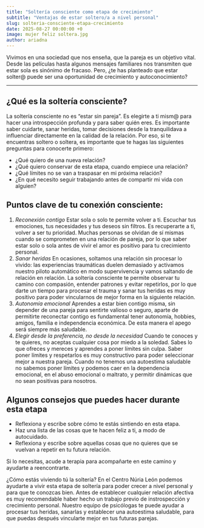 ```yaml
---
title: "Soltería consciente como etapa de crecimiento"
subtitle: "Ventajas de estar soltero/a a nivel personal"
slug: solteria-consciente-etapa-crecimiento
date: 2025-08-27 00:00:00 +0
image: mujer feliz soltera.jpg
author: ariadna
---
```


Vivimos en una sociedad que nos enseña, que la pareja es un objetivo vital. Desde las películas hasta algunos mensajes familiares nos transmiten que estar sola es sinónimo de fracaso. Pero, ¿te has planteado que estar solter@ puede ser una oportunidad de crecimiento y autoconocimiento?

---

## ¿Qué es la soltería consciente?
La soltería consciente no es “estar sin pareja”. Es elegirte a ti mism@ para hacer una introspección profunda y para saber quién eres. Es importante saber cuidarte, sanar heridas, tomar decisiones desde la tranquilidava a influenciar directamente en la calidad de la relación. Por eso, si te encuentras soltero o soltera, es importante que te hagas las siguientes preguntas para conocerte primero: 
- ¿Qué quiero de una nueva relación? 
- ¿Qué quiero conservar de esta etapa, cuando empiece una relación?
- ¿Qué límites no se van a traspasar en mi próxima relación? 
- ¿En qué necesito seguir trabajando antes de compartir mi vida con alguien?

## Puntos clave de tu conexión consciente:
1. *Reconexión contigo*
Estar sola o solo te permite volver a ti. Escuchar tus emociones, tus necesidades y tus deseos sin filtros. Es recuperarte a ti, volver a ser tu prioridad. Muchas personas se olvidan de sí mismas cuando se comprometen en una relación de pareja, por lo que saber estar solo o sola antes de vivir el amor es positivo para tu crecimiento personal. 
2. *Sanar heridas*
En ocasiones, soltamos una relación sin procesar lo vivido: las experiencias traumáticas duelen demasiado y activamos nuestro piloto automático en modo supervivencia y vamos saltando de relación en relación. La soltería consciente te permite observar tu camino con compasión, entender patrones y evitar repetirlos, por lo que darte un tiempo para procesar el trauma y sanar tus heridas es muy positivo para poder vincularnos de mejor forma en la siguiente relación.
3. *Autonomía emocional*
Aprendes a estar bien contigo misma, sin depender de una pareja para sentirte valioso o seguro, aparte de permitirte reconectar contigo es fundamental tener autonomía, hobbies, amigos, familia e independencia económica. De esta manera el apego será siempre más saludable. 
4. *Elegir desde la preferencia, no desde la necesidad*
Cuando te conoces y te quieres, no aceptas cualquier cosa por miedo a la soledad. Sabes lo que ofreces y mereces y aprendes a poner límites sin culpa. Saber poner límites y respetarlos es muy constructivo para poder seleccionar mejor a nuestra pareja. Cuando no tenemos una autoestima saludable no sabemos poner límites y podemos caer en la dependencia emocional, en el abuso emocional o maltrato, y permitir dinámicas que no sean positivas para nosotros.

## Algunos consejos que puedes hacer durante esta etapa
- Reflexiona y escribe sobre cómo te estás sintiendo en esta etapa.
- Haz una lista de las cosas que te hacen feliz a ti, a modo de autocuidado.
- Reflexiona y escribe sobre aquellas cosas que no quieres que se vuelvan a repetir en tu futura relación.

Si lo necesitas, acude a terapia para acompañarte en este camino y ayudarte a reencontrarte.

¿Cómo estás viviendo tú la soltería? En el Centro Núria León podemos ayudarte a vivir esta etapa de soltería para poder crecer a nivel personal y para que te conozcas bien. Antes de establecer cualquier relación afectiva es muy recomendable haber hecho un trabajo previo de instrospección y crecimiento personal. Nuestro equipo de psicólogas te puede ayudar a procesar tus heridas, sanarlas y establecer una autoestima saludable, para que puedas después vincularte mejor en tus futuras parejas.
